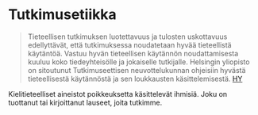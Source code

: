 # Tutkimusetiikka

> Tieteellisen tutkimuksen luotettavuus ja tulosten uskottavuus edellyttävät, että tutkimuksessa noudatetaan hyvää tieteellistä käytäntöä. Vastuu hyvän tieteellisen käytännön noudattamisesta kuuluu koko tiedeyhteisölle ja jokaiselle tutkijalle. Helsingin yliopisto on sitoutunut Tutkimuseettisen neuvottelukunnan ohjeisiin hyvästä tieteellisestä käytännöstä ja sen loukkausten käsittelemisestä. [HY](https://www.helsinki.fi/fi/tutkimus/tutkimusymparisto/tutkimusetiikka)

Kielitieteelliset aineistot poikkeuksetta käsittelevät ihmisiä. Joku on tuottanut tai kirjoittanut lauseet, joita tutkimme.  